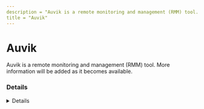 ```yaml
---
description = "Auvik is a remote monitoring and management (RMM) tool. More information will be added as it becomes available."
title = "Auvik"
---
```




# Auvik

Auvik is a remote monitoring and management (RMM) tool. More information will be added as it becomes available.

### Details
<Details author={""}
         category={""}
         created={""}
         website={""}
         lastModified={"2024-02-07"}
         privileges={""}
         free={ false }
         verification={ false }
/>

#### Installation Paths
<Card code={ ["auvik.engine.exe", "auvik.agent.exe"] }/>





### Forensic Artifacts




#### Network Artifacts
<EuiSpacer size="xl"/>
<NetworkArtifactsTable data={ [{"Description": "Known remote domains", "Domains": ["*.my.auvik.com", "*.auvik.com", "auvik.com"], "Ports": []}] }/>




### Detections
- Detects potential network activity of Auvik RMM tool
  - [Sigma Rule](https://github.com/magicsword-io/LOLRMM/blob/main/detections/sigma/auvik_network_sigma.yml)
- Detects potential processes activity of Auvik RMM tool
  - [Sigma Rule](https://github.com/magicsword-io/LOLRMM/blob/main/detections/sigma/auvik_processes_sigma.yml)

### References
- [https://support.auvik.com/hc/en-us/articles/204315700-What-protocols-and-ports-does-the-Auvik-collector-use](https://support.auvik.com/hc/en-us/articles/204315700-What-protocols-and-ports-does-the-Auvik-collector-use)

